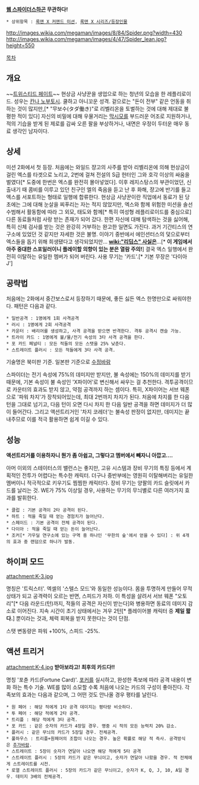 '''[[웹 스파이더스]]하곤 무관하다!'''

 * 상위항목 : [[록맨 X 커맨드 미션]], [[록맨 X 시리즈/등장인물]]

http://images.wikia.com/megaman/images/8/84/Spider.png?width=430   http://images.wikia.com/megaman/images/4/47/Spider_lean.jpg?height=550

{{{+1 スパイダー / Spider}}}

[[목차]]

== 개요 ==
~~[[트위스티드 페이트]]~~
현상금 사냥꾼을 생업으로 하는 청년의 모습을 한 레플리로이드. 성우는 [[칸나 노부토시]].
쿨하고 아니꼬운 성격. 겉으로는 "돈이 전부" 같은 언동을 취하는 것이 많지만,[* "무보수(タダ働き)"로 리벨리온을 토벌하는 것에 대해 제대로 불평한 적이 있다] 자신의 비밀에 대해 우물거리는 [[막시모]]를 부드러운 어조로 지원하거나, 적의 기습을 받게 된 제로를 감싸 오른 팔을 부상하거나, 내면은 우정이 두터운 매우 동료 생각인 남자이다. 
 
== 상세 ==
미션 2화에서 첫 등장. 처음에는 와일드 쟝고의 사주를 받아 리벨리온에 의해 현상금이 걸린 엑스를 타겟으로 노리고, 2번에 걸쳐 전설의 S급 헌터인 그와 호각 이상의 싸움을 벌였다[* 도중에 한번은 엑스를 완전히 몰아넣었다]. 이후 레지스탕스의 부관이었던, 신출내기 때 콤비를 이루고 있던 친구인 엘의 죽음을 듣고 난 후 화해, 쟝고에 반기를 들고 엑스를 서포트하는 형태로 일행에 합류한다. 
현상금 사냥꾼이란 직업에서 동료가 된 당초에는 그에 대해 눈살을 찌푸리는 자는 적지 않았지만, 엑스와 함께 위험한 미션을 솔선수범해서 활동함에 따라 그 외모, 태도와 함께[* 특히 여성형 레플리로이드를 중심으로] 다른 동료들처럼 사랑 받는 존재가 되어 갔다. 한편 자신에 대해 탐색하는 것을 싫어해, 특히 신체 검사를 받는 것은 완강히 거부하는 완고한 일면도 가진다. 과거 기간티스의 연구소에 있었던 것 같지만 자세한 것은 불명. 
이야기 중반에서 에인션터스의 덫으로부터 엑스들을 돕기 위해 희생됐다고 생각되었지만… '''[[wiki:"리딥스" 사실은]]'''…[* '''이 게임에서 아주 중대한 스포일러이니 플레이할 의향이 있는 분은 열람 주의!''']
결국 엑스 일행에서 완전히 이탈하는 유일한 멤버가 되어 버린다. 사용 무기는 '카드'.[* 기본 무장은 '다이아 J']

== 공략법 ==
처음에는 2화에서 중간보스로서 등장하기 때문에, 좋든 싫든 엑스 한명만으로 싸워야한다. 패턴은 다음과 같다.

 * 일반공격 : 1명에게 1회 사격공격
 * 러시 : 1명에게 2회 사격공격
 * 카운터 : 배리어를 생성하고, 사격 공격을 받으면 반격한다. 격투 공격시 캔슬 가능.
 * 트라이 카드 : 1명에게 불/물/전기 속성의 3타 사격 공격을 한다.
 * 포 카드 페널티 : 모든 적들의 모든 스탯을 25% 낮춘다.
 * 스트레이트 플러시 : 모든 적들에게 3타 사격 공격.
기술명은 북미판 기준. 일본판 기준으로 [[수정바람]]

스파이더는 전기 속성에 75%의 데미지만 받지만, 불 속성에는 150%의 데미지를 받기 때문에, 기본 속성이 불 속성인 'X파이어'로 변신해서 싸우는 걸 추천한다. 격투공격이므로 카운터의 효과도 받지 않고, 약점 공격까지 하는 셈이다. 특히, X파이어는 서브 웨폰으로 '파워 차지'가 장착되어있는데, 최대 2번까지 차지가 된다. 처음에 차지를 한 다음 턴을 그대로 넘기고, 다음 턴이 오면 다시 차지 한 다음 일반 공격을 하면 데미지가 더 많이 들어간다. 그리고 액션트리거인 '차지 코레더'는 불속성 판정이 없지만, 데미지는 끝내주므로 이를 적극 활용하면 쉽게 이길 수 있다.

== 성능 ==
'''액션트리거를 이용하자니 뭔가 좀 아쉽고, 그렇다고 멤버에서 빼자니 아깝고….'''

아머 이외의 스테이터스의 밸런스는 좋지만, 고유 시스템과 장비 무기의 특징 등에서 계획적인 전투가 어렵다는 특수한 캐릭터. 더구나 중반부에는 영원히 이탈해버리는 유일한 멤버이니 적극적으로 키우기도 찜찜한 캐릭터다. 장비 무기는 양팔의 카드 슬릿에서 카드를 날리는 것. WE가 75% 이상일 경우, 사용하는 무기의 무늬별로 다른 여러가지 효과를 발휘한다.

 * 클럽 : 기본 공격이 2타 공격이 된다.
 * 하트 : 적을 죽일 때 얻는 경험치가 늘어난다.  
 * 스페이드 : 기본 공격이 전체 공격이 된다.
 * 다이아 : 적을 죽일 때 얻는 돈이 늘어난다.
 * 조커[* 가우딜 연구소에 있는 구역 중 하나인 '무한의 숲'에서 얻을 수 있다] : 위 4개의 효과 중 랜덤으로 하나가 발동.

== 하이퍼 모드 == 
attachment:K-3.jpg 

명칭은 '트릭스터'.
엑셀의 '스텔스 모드'와 동일한 성능이다. 몸을 투명하게 만들어 무적 상태가 되고 공격력이 오르는 반면, 스피드가 저하. 이 특성을 살려서 서브 웨폰 "오토리"[* 다음 라운드(턴)까지, 적들의 공격은 자신이 받는다]와 병용하면 동료의 데미지 감소로 이어진다. 지속 시간이 초기 상태에서는 겨우 2턴[* 플레이어블 캐릭터 중 '''제일 짧다.'''] 뿐이라는 것과, 체력 회복을 받지 못한다는 것이 단점. 

스탯 변동량은 파워 +100%, 스피드 -25%.

== 액션 트리거 ==
attachment:K-4.jpg 
'''받아보라고! 최후의 카드다!!'''


명칭 '포츈 카드(Fortune Card)'. [[포커]]를 실시하고, 완성한 족보에 따라 공격 내용이 변화 하는 특수 기술. WE를 많이 소모할 수록 처음에 나오는 카드의 구성이 좋아진다. 각 족보의 효과는 다음과 같으며, 그 어떤 것도 안나올 경우 평타를 날린다.

 * 원 페어 : 해당 적에게 1타 공격 데미지는 평타랑 비슷하다.
 * 투 페어 : 해당 적에게 2타 공격.
 * 트리플 : 해당 적에게 3타 공격.
 * 포 카드 : 같은 숫자의 카드가 4장일 경우. 명중 시 적의 모든 능력치 20% 감소.
 * 플러시 : 같은 무늬의 카드가 5장일 경우. 전체공격.
 * 풀하우스 : 트리플+원페어의 조합이 나오는 경우. 높은 확률로 해당 적 즉사. 공격방식은 [[추가바람]].
 * 스트레이트 : 5장이 숫자가 연달아 나오면 해당 적에게 5타 공격
 * 스트레이트 플러시 : 5장의 카드가 같은 무늬이고, 숫자가 연달아 나왔을 경우. 적 전체에게 스트레이트를 시전. 
 * 로열 스트레이트 플러시 : 5장의 카드가 같은 무늬이고, 숫자가 K, Q, J, 10, A일 경우. 데미지 3배의 전체공격.
